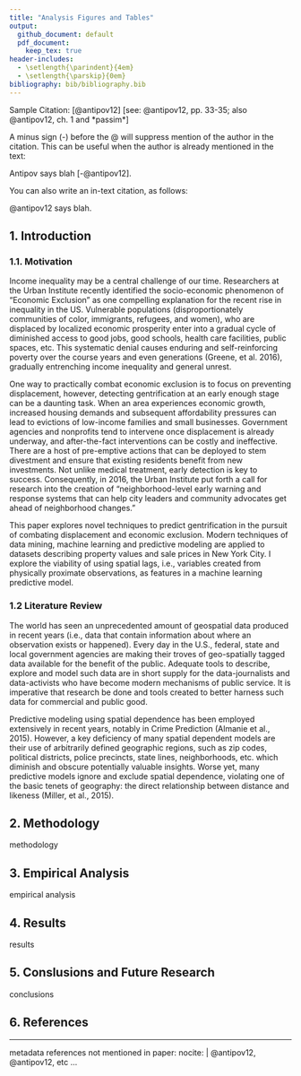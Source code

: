 ```yaml
---
title: "Analysis Figures and Tables"
output:
  github_document: default
  pdf_document: 
    keep_tex: true
header-includes:
  - \setlength{\parindent}{4em}
  - \setlength{\parskip}{0em}
bibliography: bib/bibliography.bib
---
```


Sample Citation: [@antipov12] [see: @antipov12, pp. 33-35; also @antipov12, ch. 1 and *passim*]

A minus sign (-) before the @ will suppress mention of the author in the citation. This can be useful when the author is already mentioned in the text:

Antipov says blah [-@antipov12].

You can also write an in-text citation, as follows:

@antipov12 says blah.


## 1. Introduction

### 1.1. Motivation

Income inequality may be a central challenge of our time. Researchers at the Urban Institute recently identified the socio-economic phenomenon of “Economic Exclusion” as one compelling explanation for the recent rise in inequality in the US. Vulnerable populations (disproportionately communities of color, immigrants, refugees, and women), who are displaced by localized economic prosperity enter into a gradual cycle of diminished access to good jobs, good schools, health care facilities, public spaces, etc. This systematic denial causes enduring and self-reinforcing poverty over the course years and even generations (Greene, et al. 2016), gradually entrenching income inequality and general unrest.

One way to practically combat economic exclusion is to focus on preventing displacement, however, detecting gentrification at an early enough stage can be a daunting task. When an area experiences economic growth, increased housing demands and subsequent affordability pressures can lead to evictions of low-income families and small businesses. Government agencies and nonprofits tend to intervene once displacement is already underway, and after-the-fact interventions can be costly and ineffective. There are a host of pre-emptive actions that can be deployed to stem divestment and ensure that existing residents benefit from new investments. Not unlike medical treatment, early detection is key to success. Consequently, in 2016, the Urban Institute put forth a call for research into the creation of “neighborhood-level early warning and response systems that can help city leaders and community advocates get ahead of neighborhood changes.”

This paper explores novel techniques to predict gentrification in the pursuit of combating displacement and economic exclusion. Modern techniques of data mining, machine learning and predictive modeling are applied to datasets describing property values and sale prices in New York City. I explore the viability of using spatial lags, i.e., variables created from physically proximate observations, as features in a machine learning predictive model. 

### 1.2 Literature Review

The world has seen an unprecedented amount of geospatial data produced in recent years (i.e., data that contain information about where an observation exists or happened). Every day in the U.S., federal, state and local government agencies are making their troves of geo-spatially tagged data available for the benefit of the public. Adequate tools to describe, explore and model such data are in short supply for the data-journalists and data-activists who have become modern mechanisms of public service. It is imperative that research be done and tools created to better harness such data for commercial and public good. 

Predictive modeling using spatial dependence has been employed extensively in recent years, notably in Crime Prediction (Almanie et al., 2015). However, a key deficiency of many spatial dependent models are their use of arbitrarily defined geographic regions, such as zip codes, political districts, police precincts, state lines, neighborhoods, etc. which diminish and obscure potentially valuable insights. Worse yet, many predictive models ignore and exclude spatial dependence, violating one of the basic tenets of geography: the direct relationship between distance and likeness (Miller, et al., 2015).   


## 2. Methodology

methodology

## 3. Empirical Analysis

empirical analysis

## 4. Results

results

## 5. Conslusions and Future Research

conclusions

## 6. References

---
metadata references not mentioned in paper:
nocite: | 
  @antipov12, @antipov12, etc
...

